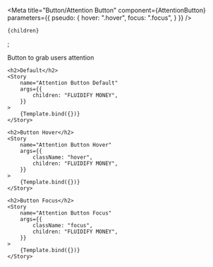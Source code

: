 

<Meta 
    title="Button/Attention Button"
    component={AttentionButton}
    parameters={{
        pseudo: {
            hover: ".hover",
            focus: ".focus",
        }
    }}
/>

    {children}
</AttentionButton>;


<Canvas columns={1}  withSource="open" withToolbar >
    <Title>Attention Button</Title>
    <Subtitle>Button to grab users attention</Subtitle>
    
    <h2>Default</h2>
    <Story
        name="Attention Button Default"
        args={{
            children: "FLUIDIFY MONEY",
        }}
    >
        {Template.bind({})}
    </Story>
    
    <h2>Button Hover</h2>
    <Story
        name="Attention Button Hover"
        args={{
            className: "hover",
            children: "FLUIDIFY MONEY",
        }}
    >
        {Template.bind({})}
    </Story>
    
    <h2>Button Focus</h2>
    <Story
        name="Attention Button Focus"
        args={{
            className: "focus",
            children: "FLUIDIFY MONEY",
        }}
    >
        {Template.bind({})}
    </Story>
    
</Canvas>
